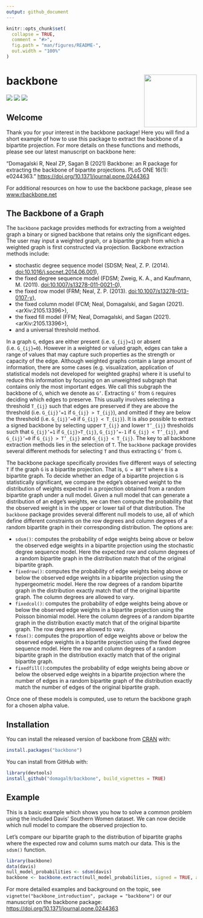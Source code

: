 ```yaml
---
output: github_document
---
```


<!-- README.md is generated from README.Rmd. Please edit that file -->

```r
knitr::opts_chunk$set(
  collapse = TRUE,
  comment = "#>",
  fig.path = "man/figures/README-",
  out.width = "100%"
)
```
# backbone <img src='man/figures/logo.png' align="right" height="139" />

<!-- badges: start -->
[![](https://www.r-pkg.org/badges/version/backbone?color=orange)](https://cran.r-project.org/package=backbone)
[![](http://cranlogs.r-pkg.org/badges/grand-total/backbone?color=blue)](https://cran.r-project.org/package=backbone)
[![](http://cranlogs.r-pkg.org/badges/last-month/backbone?color=green)](https://cran.r-project.org/package=backbone)
<!-- badges: end -->

## Welcome 
Thank you for your interest in the backbone package! Here you will find a short example of how to use this package to extract the backbone of a bipartite projection. For more details on these functions and methods, please see our latest manuscript on backbone here:

"Domagalski R, Neal ZP, Sagan B (2021) Backbone: an R package for extracting the backbone of bipartite projections. PLoS ONE 16(1): e0244363."
[https://doi.org/10.1371/journal.pone.0244363](https://doi.org/10.1371/journal.pone.0244363)

For additional resources on how to use the backbone package, please see [www.rbackbone.net](https://www.zacharyneal.com/backbone)


## The Backbone of a Graph 
The `backbone` package provides methods for extracting from a weighted graph 
    a binary or signed backbone that retains only the significant edges. 
    The user may input a weighted graph, or a bipartite graph 
    from which a weighted graph is first constructed via projection.
    Backbone extraction methods include:

* stochastic degree sequence model (SDSM; Neal, Z. P. (2014). <doi:10.1016/j.socnet.2014.06.001>), 
* the fixed degree sequence model (FDSM; Zweig, K. A., and Kaufmann, M. (2011). <doi:10.1007/s13278-011-0021-0>),
* the fixed row model (FRM; Neal, Z. P. (2013). <doi:10.1007/s13278-013-0107-y>), 
* the fixed column model (FCM; Neal, Domagalski, and Sagan (2021). <arXiv:2105.13396>),
* the fixed fill model (FFM; Neal, Domagalski, and Sagan (2021). <arXiv:2105.13396>),
* and a universal threshold method. 

In a graph  `G`, edges are either present (i.e. `G_{ij}=1`) or absent (i.e. `G_{ij}=0`). However in a weighted or valued graph, edges can take a range of values that may capture such properties as the strength or capacity of the edge. Although weighted graphs contain a large amount of information, there are some cases (e.g. visualization, application of statistical models not developed for weighted graphs) where it is useful to reduce this information by focusing on an unweighted subgraph that contains only the most important edges. We call this subgraph the backbone of `G`, which we denote as `G’`. 
Extracting `G’` from `G` requires deciding which edges to preserve. This usually involves selecting a threshold `T_{ij}` such that edges are preserved if they are above the threshold (i.e. `G_{ij}’=1` if `G_{ij} > T_{ij}`), and omitted if they are below the threshold (i.e. `G_{ij}’=0` if `G_{ij} < T_{ij}`). It is also possible to extract a signed backbone by selecting upper `T_{ij}` and lower `T’_{ij}` 
thresholds such that `G_{ij}’=1` 
if `G_{ij}>T_{ij}`, 
`G_{ij}’=-1` if `G_{ij} < T’_{ij}`, 
and `G_{ij}’=0` if `G_{ij} > T’_{ij}` 
and `G_{ij} < T_{ij}`. The key to all backbone extraction methods lies in the selection of `T`. The `backbone` package provides several different methods for selecting `T` and thus extracting `G’` from `G`. 

The backbone package specifically provides five different ways of selecting `T` if the graph `G` is a bipartite projection. That is, `G = BB^T` where `B` is a bipartite graph. To decide whether an edge of a bipartite projection `G` is statistically significant, we compare the edge's observed weight to the distribution of weights expected in a projection obtained from a random bipartite graph under a null model. Given a null model that can generate a distribution of an edge's weights, we can then compute the probability that the observed weight is in the upper or lower tail of that distribution. The `backbone` package provides several different null models to use, all of which define different constraints on the row degrees and column degrees of a random bipartite graph in their corresponding distribution. The options are: 

* `sdsm()`: computes the probability of edge weights being above or below the observed edge weights in a bipartite projection using the stochastic degree sequence model.
    Here the expected row and column degrees of a random bipartite graph in the distribution match that of the original bipartite graph.
* `fixedrow()`: computes the probability of edge weights being above or below the observed edge weights in a bipartite projection using the hypergeometric model.
Here the row degrees of a random bipartite graph in the distribution exactly match that of the original bipartite graph. The column degrees are allowed to vary.
* `fixedcol()`: computes the probability of edge weights being above or below the observed edge weights in a bipartite projection using the Poisson binomial model.
Here the column degrees of a random bipartite graph in the distribution exactly match that of the original bipartite graph. The row degrees are allowed to vary.
* `fdsm()`: computes the proportion of edge weights above or below the observed edge weights in a bipartite projection using the fixed degree sequence model.
Here the row and column degrees of a random bipartite graph in the distribution exactly match that of the original bipartite graph.
* `fixedfill()`:computes the probability of edge weights being above or below the observed edge weights in a bipartite projection where the number of edges in a random bipartite graph
of the distribution exactly match the number of edges of the original bipartite graph.

Once one of these models is computed, use \code{\link{backbone.extract}} to return the backbone graph for a chosen alpha value.

## Installation

You can install the released version of backbone from [CRAN](https://CRAN.R-project.org) with:

``` r
install.packages("backbone")
```

You can install from GitHub with:

```r
library(devtools)
install_github("domagal9/backbone", build_vignettes = TRUE)
```

## Example

This is a basic example which shows you how to solve a common problem using the included Davis' Southern Women dataset. We can now decide which null model to compare the observed projection to. 

Let's compare our bipartite graph to the distribution of bipartite graphs where the expected row and column sums match our data. This is the `sdsm()` function.
```r
library(backbone)
data(davis)
null_model_probabilities <- sdsm(davis)
backbone <- backbone.extract(null_model_probabilities, signed = TRUE, alpha = 0.05)
```

For more detailed examples and background on the topic, see `vignette("backbone_introduction", package = "backbone")` or our manuscript on the backbone package: [https://doi.org/10.1371/journal.pone.0244363](https://doi.org/10.1371/journal.pone.0244363)
